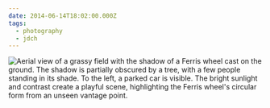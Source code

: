 ```yaml
---
date: 2014-06-14T18:02:00.000Z
tags:
  - photography
  - jdch
---
```

![Aerial view of a grassy field with the shadow of a Ferris wheel cast on the ground. The shadow is partially obscured by a tree, with a few people standing in its shade. To the left, a parked car is visible. The bright sunlight and contrast create a playful scene, highlighting the Ferris wheel's circular form from an unseen vantage point.](/assets/photos/20140614-IMG_8282.jpg)
